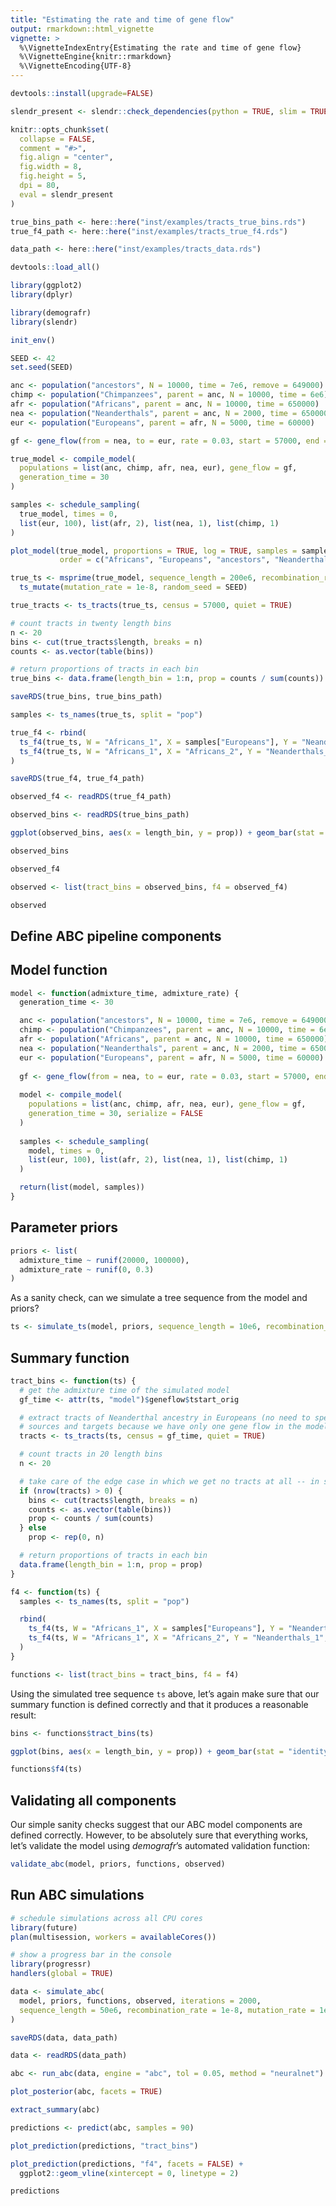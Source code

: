 ```yaml
---
title: "Estimating the rate and time of gene flow"
output: rmarkdown::html_vignette
vignette: >
  %\VignetteIndexEntry{Estimating the rate and time of gene flow}
  %\VignetteEngine{knitr::rmarkdown}
  %\VignetteEncoding{UTF-8}
---
```


```r
devtools::install(upgrade=FALSE)

slendr_present <- slendr::check_dependencies(python = TRUE, slim = TRUE, quit = TRUE)

knitr::opts_chunk$set(
  collapse = FALSE,
  comment = "#>",
  fig.align = "center",
  fig.width = 8,
  fig.height = 5,
  dpi = 80,
  eval = slendr_present
)

true_bins_path <- here::here("inst/examples/tracts_true_bins.rds")
true_f4_path <- here::here("inst/examples/tracts_true_f4.rds")

data_path <- here::here("inst/examples/tracts_data.rds")

devtools::load_all()
```

```r
library(ggplot2)
library(dplyr)

library(demografr)
library(slendr)

init_env()

SEED <- 42
set.seed(SEED)
```

```r
anc <- population("ancestors", N = 10000, time = 7e6, remove = 649000)
chimp <- population("Chimpanzees", parent = anc, N = 10000, time = 6e6)
afr <- population("Africans", parent = anc, N = 10000, time = 650000)
nea <- population("Neanderthals", parent = anc, N = 2000, time = 650000)
eur <- population("Europeans", parent = afr, N = 5000, time = 60000)

gf <- gene_flow(from = nea, to = eur, rate = 0.03, start = 57000, end = 53000)

true_model <- compile_model(
  populations = list(anc, chimp, afr, nea, eur), gene_flow = gf,
  generation_time = 30
)

samples <- schedule_sampling(
  true_model, times = 0,
  list(eur, 100), list(afr, 2), list(nea, 1), list(chimp, 1)
)

plot_model(true_model, proportions = TRUE, log = TRUE, samples = samples,
           order = c("Africans", "Europeans", "ancestors", "Neanderthals", "Chimpanzees"))

true_ts <- msprime(true_model, sequence_length = 200e6, recombination_rate = 1e-8, samples = samples) %>%
  ts_mutate(mutation_rate = 1e-8, random_seed = SEED)

true_tracts <- ts_tracts(true_ts, census = 57000, quiet = TRUE)
```

```r
# count tracts in twenty length bins
n <- 20
bins <- cut(true_tracts$length, breaks = n)
counts <- as.vector(table(bins))

# return proportions of tracts in each bin
true_bins <- data.frame(length_bin = 1:n, prop = counts / sum(counts))
```

```r
saveRDS(true_bins, true_bins_path)
```

```r
samples <- ts_names(true_ts, split = "pop")

true_f4 <- rbind(
  ts_f4(true_ts, W = "Africans_1", X = samples["Europeans"], Y = "Neanderthals_1", Z = "Chimpanzees_1"),
  ts_f4(true_ts, W = "Africans_1", X = "Africans_2", Y = "Neanderthals_1", Z = "Chimpanzees_1")
)

saveRDS(true_f4, true_f4_path)
```

```r
observed_f4 <- readRDS(true_f4_path)
```

```r
observed_bins <- readRDS(true_bins_path)
```

```r
ggplot(observed_bins, aes(x = length_bin, y = prop)) + geom_bar(stat = "identity")
```

```r
observed_bins
```

```r
observed_f4
```

```r
observed <- list(tract_bins = observed_bins, f4 = observed_f4)

observed
```

## Define ABC pipeline components

## Model function

```r
model <- function(admixture_time, admixture_rate) {
  generation_time <- 30

  anc <- population("ancestors", N = 10000, time = 7e6, remove = 649000)
  chimp <- population("Chimpanzees", parent = anc, N = 10000, time = 6e6)
  afr <- population("Africans", parent = anc, N = 10000, time = 650000)
  nea <- population("Neanderthals", parent = anc, N = 2000, time = 650000)
  eur <- population("Europeans", parent = afr, N = 5000, time = 60000)
  
  gf <- gene_flow(from = nea, to = eur, rate = 0.03, start = 57000, end = 53000)
  
  model <- compile_model(
    populations = list(anc, chimp, afr, nea, eur), gene_flow = gf,
    generation_time = 30, serialize = FALSE
  )
  
  samples <- schedule_sampling(
    model, times = 0,
    list(eur, 100), list(afr, 2), list(nea, 1), list(chimp, 1)
  )

  return(list(model, samples))
}
```

## Parameter priors

```r
priors <- list(
  admixture_time ~ runif(20000, 100000),
  admixture_rate ~ runif(0, 0.3)
)
```

As a sanity check, can we simulate a tree sequence from the model and priors?

```r
ts <- simulate_ts(model, priors, sequence_length = 10e6, recombination_rate = 1e-8, mutation_rate = 1e-8)
```

## Summary function

```r
tract_bins <- function(ts) {
  # get the admixture time of the simulated model
  gf_time <- attr(ts, "model")$geneflow$tstart_orig

  # extract tracts of Neanderthal ancestry in Europeans (no need to specify
  # sources and targets because we have only one gene flow in the model)
  tracts <- ts_tracts(ts, census = gf_time, quiet = TRUE)

  # count tracts in 20 length bins
  n <- 20

  # take care of the edge case in which we get no tracts at all -- in such
  if (nrow(tracts) > 0) {
    bins <- cut(tracts$length, breaks = n)
    counts <- as.vector(table(bins))
    prop <- counts / sum(counts)
  } else
    prop <- rep(0, n)

  # return proportions of tracts in each bin
  data.frame(length_bin = 1:n, prop = prop)
}

f4 <- function(ts) {
  samples <- ts_names(ts, split = "pop")

  rbind(
    ts_f4(ts, W = "Africans_1", X = samples["Europeans"], Y = "Neanderthals_1", Z = "Chimpanzees_1"),
    ts_f4(ts, W = "Africans_1", X = "Africans_2", Y = "Neanderthals_1", Z = "Chimpanzees_1")
  )
}

functions <- list(tract_bins = tract_bins, f4 = f4)
```

Using the simulated tree sequence `ts` above, let's again make sure that our summary function is defined correctly and that it produces a reasonable result:

```r
bins <- functions$tract_bins(ts)

ggplot(bins, aes(x = length_bin, y = prop)) + geom_bar(stat = "identity")
```

```r
functions$f4(ts)
```


## Validating all components

Our simple sanity checks suggest that our ABC model components are defined correctly. However, to be absolutely sure that everything works, let's validate the model using _demografr_'s automated validation function:

```r
validate_abc(model, priors, functions, observed)
```

## Run ABC simulations

```r
# schedule simulations across all CPU cores
library(future)
plan(multisession, workers = availableCores())

# show a progress bar in the console
library(progressr)
handlers(global = TRUE)
```

```r
data <- simulate_abc(
  model, priors, functions, observed, iterations = 2000,
  sequence_length = 50e6, recombination_rate = 1e-8, mutation_rate = 1e-8
)
```

```r
saveRDS(data, data_path)
```

```r
data <- readRDS(data_path)
```

```r
abc <- run_abc(data, engine = "abc", tol = 0.05, method = "neuralnet")
```

```r
plot_posterior(abc, facets = TRUE)
```

```r
extract_summary(abc)
```




```r
predictions <- predict(abc, samples = 90)
```


```r
plot_prediction(predictions, "tract_bins")
```

```r
plot_prediction(predictions, "f4", facets = FALSE) +
  ggplot2::geom_vline(xintercept = 0, linetype = 2)
```

```r
predictions
```

